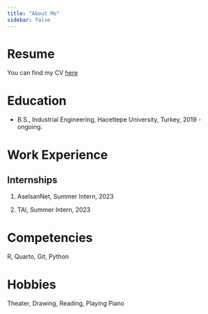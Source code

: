 ```yaml
---
title: "About Me"
sidebar: false 
---
```


# Resume

You can find my CV [here](Ayşıl%20Mutlu%20-%20cv.pdf)

# Education

-   B.S., Industrial Engineering, Hacettepe University, Turkey, 2019 - ongoing.

# Work Experience

## Internships

1.  AselsanNet, Summer Intern, 2023

2.  TAI, Summer Intern, 2023

# Competencies

R, Quarto, Git, Python

# Hobbies

Theater, Drawing, Reading, Playing Piano
